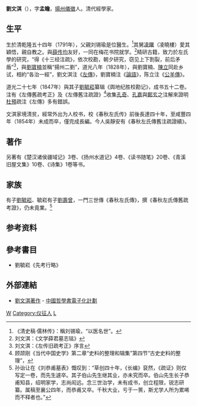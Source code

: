 '''劉文淇'''（{{bd|1789年||1854年|catIdx=L劉}}），字'''孟瞻'''，[[揚州|揚州]][[儀徵|儀徵]]人。清代經學家。

== 生平 ==
生於清乾隆五十四年（1791年），父親刘锡瑜是位醫生。<ref>《清史稿·儒林传》：稱刘锡瑜，“以医名世”。</ref>其舅[[凌曙|凌曙]]（凌曉樓）愛其穎悟，親自教之。與[[薛传均|薛传均]]友好，一同在梅花书院就学。<ref>刘文淇：《文学薛君墓志铭》</ref>精研古籍，致力於左氏學的研究，“得《十三经注疏》，依次校勘，朝夕研究，窃见上下割裂，前后矛盾”<ref>刘文淇：《左传旧疏考正》序言</ref>，與[[劉寶楠|劉寶楠]]並稱“揚州二劉”，道光八年（1828年），與劉寶楠、[[陳立|陳立]]同赴乡试，相約“各治一經”，劉文淇注《[[左傳|左傳]]》，劉寶楠注《[[論語|論語]]》，陈立注《[[公羊傳|公羊傳]]》。

道光二十七年（1847年）與其子[[劉毓崧|劉毓崧]]纂辑《舆地纪胜校勘记》，成书五十二卷。注有《左傳舊疏考正》及《左傳舊注疏證》<ref>顾颉刚《当代中国史学》第二章“史料的整理和辑集”第四节“古史史料的整理”，</ref>收集[[孔奇|孔奇]]、[[孔嘉|孔嘉]]與[[鄭玄|鄭玄]]之注解來證明[[杜預|杜預]]疏注《左傳》多有錯誤。

文淇家境清贫，經常外出为人校书，校《春秋左氏传》前後長達四十年，至咸豐四年（1854年）未成而卒，僅完成長編。今人吳靜安有《春秋左氏傳舊注疏證續》。

== 著作 ==
另著有《楚汉诸侯疆域记》3卷、《扬州水道记》4卷、《读书随笔》20卷、《青溪旧屋文集》10卷、《诗集》1卷等书。 

== 家族 ==
有子[[劉毓崧|劉毓崧]]、毓崧有子[[劉壽曾|劉壽曾]]，一門三世傳《春秋左氏傳》，撰《春秋左氏傳舊疏考證》，仍未竟業。<ref>孙诒让在《刘恭甫墓表》慨叹到：“草创四十年，《长编》裒然，《疏证》则仅写定一卷，而先生遽卒。其子伯山先生继其业，亦未究而卒。伯山先生长子恭甫知县，绍明家学，志尚闳远。念三世治学，未有成书，创立程限，锐志研纂。属稿至襄公四年，而恭甫又卒。千秋大业，亏于一篑，斯尤学人所为累唏而不释者也。”</ref>

== 参考资料 ==
{{reflist|2}}

==參考書目==
* 劉毓崧《先考行略》

== 外部連結 ==
* [http://ctext.org/library.pl?if=gb&author=%E5%8A%89%E6%96%87%E6%B7%87 劉文淇著作] {{Wayback|url=http://ctext.org/library.pl?if=gb&author=%E5%8A%89%E6%96%87%E6%B7%87 |date=20210311223739 }} - [[中國哲學書電子化計劃|中國哲學書電子化計劃]]

{{Authority control}}
{{DEFAULTSORT:Liu}}
[[Category:劉姓|W]]
[[Category:仪征人|Category:仪征人]]
[[Category:清朝經學家|L]]